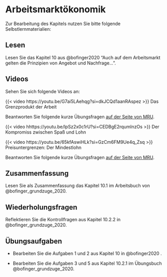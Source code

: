 # Arbeitsmarktökonomik

Zur Bearbeitung des Kapitels nutzen Sie bitte folgende Selbstlernmaterialien:

## Lesen

Lesen Sie das Kapitel 10 aus @bofinger2020 "Auch auf dem Arbeitsmarkt gelten die Prinzipien von Angebot und Nachfrage...".

## Videos

Sehen Sie sich folgende Videos an:

::: {#vid-am1}
{{< video https://youtu.be/G7ai5LAehqg?si=dkJCQd1aanRAspez >}}
Das Grenzprodukt der Arbeit
:::

Beantworten Sie folgende kurze Übungsfragen [auf der Seite von MRU](https://mru.org/practice-questions/marginal-product-labor-practice-questions).




::: {.callout-tip collapse="true" title="Video: Der Kompromiss zwischen Spaß und Lohn: No Such Thing as a Free Lunch"}
<div>

::: {#vid-am2}
{{< video hhttps://youtu.be/lpSz2x0c1rU?si=CEDBgE2rqumInzOs >}} 
Der Kompromiss zwischen Spaß und Lohn
:::

</div>
:::

::: {.callout-tip collapse="true" title="Video: Preisuntergrenzen: Der Mindestlohn"}
<div>

::: {#vid-am3}
{{< video https://youtu.be/65kfAswiHLk?si=GzCm6FM9Ue4q_Zsq >}} 
Preisuntergrenzen: Der Mindestlohn
:::

</div>

Beantworten Sie folgende kurze Übungsfragen [auf der Seite von MRU](https://mru.org/practice-questions/price-floors-minimum-wage-practice-questions).
:::


## Zusammenfassung

Lesen Sie als Zusammenfassung das Kapitel 10.1 im Arbeitsbuch von @bofinger_grundzuge_2020.

## Wiederholungsfragen

Reflektieren Sie die Kontrollfragen aus Kapitel 10.2.2 in @bofinger_grundzuge_2020.



## Übungsaufgaben

-   Bearbeiten Sie die Aufgaben 1 und 2 aus Kapitel 10 in @bofinger2020 .

-   Bearbeiten Sie die Aufgaben 3 und 5 aus Kapitel 10.2.1 im Übungsbuch @bofinger_grundzuge_2020.
